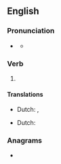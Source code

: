 ==English==

===Pronunciation===
* {{a|US}} {{IPA|en|/ˈʃiɹd/}}
** {{audio|en|LL-Q1860 (eng)-Vealhurl-sheared.wav|Audio (UK)}}

===Verb===
{{head|en|verb form}}

# {{en-past of|shear}}

====Translations====
{{trans-top|past tense of shear}}
* Dutch: {{t+|nl|schoor}}, {{t+|nl|schoren}}
{{trans-mid}}
{{trans-bottom}}

{{trans-top|past participle of shear}}
* Dutch: {{t+|nl|geschoren}}
{{trans-mid}}
{{trans-bottom}}

===Anagrams===
* {{anagrams|en|a=adeehrs|Rasheed|adheres|headers|hearsed|hederas|reheads|reshade}}